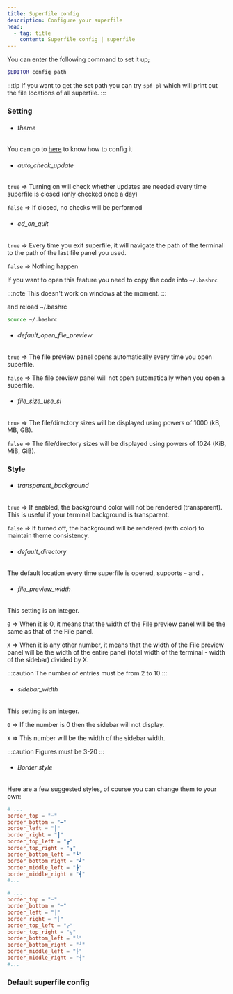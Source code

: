 ```yaml
---
title: Superfile config
description: Configure your superfile
head:
  - tag: title
    content: Superfile config | superfile
---
```



You can enter the following command to set it up;

```bash
$EDITOR config_path
```

:::tip
If you want to get the set path you can try `spf pl` which will print out the file locations of all superfile.
:::

### Setting

- ###### theme
You can go to [here](/configure/custom-theme) to know how to config it

- ###### auto_check_update
`true`  => Turning on will check whether updates are needed every time superfile is closed (only checked once a day)

`false` => If closed, no checks will be performed

- ###### cd_on_quit
`true` => Every time you exit superfile, it will navigate the path of the terminal to the path of the last file panel you used.

`false` => Nothing happen

If you want to open this feature you need to copy the code into `~/.bashrc`

:::note
This doesn't work on windows at the moment.
:::

<CodeBlock file="cd_on_quit/cd_on_quit.sh" />

and reload ~/.bashrc

```bash
source ~/.bashrc
```

- ###### default_open_file_preview
`true` =>  The file preview panel opens automatically every time you open superfile.

`false` => The file preview panel will not open automatically when you open a superfile.

- ###### file_size_use_si
`true` => The file/directory sizes will be displayed using powers of 1000 (kB, MB, GB).

`false` => The file/directory sizes will be displayed using powers of 1024 (KiB, MiB, GiB).

### Style

- ###### transparent_background
`true` => If enabled, the background color will not be rendered (transparent). This is useful if your terminal background is transparent.

`false` => If turned off, the background will be rendered (with color) to maintain theme consistency.

- ###### default_directory
The default location every time superfile is opened, supports `~` and `.`

- ###### file_preview_width
This setting is an integer.

`0` => When it is 0, it means that the width of the File preview panel will be the same as that of the File panel.

`X` => When it is any other number, it means that the width of the File preview panel will be the width of the entire panel (total width of the terminal - width of the sidebar) divided by X.

:::caution
The number of entries must be from 2 to 10
:::

- ###### sidebar_width
This setting is an integer.

`0` => If the number is 0 then the sidebar will not display.

`X` => This number will be the width of the sidebar width.

:::caution
Figures must be 3-20
:::

- ###### Border style
Here are a few suggested styles, of course you can change them to your own:

```toml
# ...
border_top = "━"
border_bottom = "━"
border_left = "┃"
border_right = "┃"
border_top_left = "┏"
border_top_right = "┓"
border_bottom_left = "┗"
border_bottom_right = "┛"
border_middle_left = "┣"
border_middle_right = "┫"
#...
```

```toml
# ...
border_top = "─"
border_bottom = "─"
border_left = "│"
border_right = "│"
border_top_left = "╭"
border_top_right = "╮"
border_bottom_left = "╰"
border_bottom_right = "╯"
border_middle_left = "├"
border_middle_right = "┤"
#...
```

### Default superfile config

<CodeBlock file="src/superfile_config/config.toml" />


